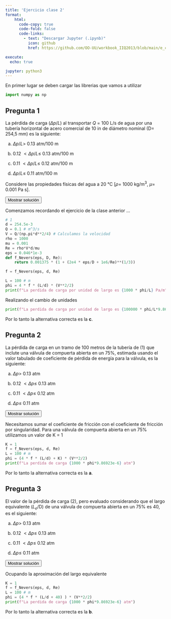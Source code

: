 ```yaml
---
title: 'Ejercicio clase 2'
format:
    html: 
      code-copy: true
      code-fold: false
      code-links: 
        - text: "Descargar Jupyter (.ipynb)"
          icon: github
          href: https://github.com/OO-UU/workbook_IIQ2013/blob/main/e_clase/jupyter/IIQ2013_C3.ipynb

execute: 
  echo: true

jupyter: python3
---
```



En primer lugar se deben cargar las librerias que vamos a utilizar

```python
import numpy as np
```

## Pregunta 1

La pérdida de carga ($\Delta p/L$) al transportar $Q$ = 100 L/s de agua por una tubería horizontal de acero comercial de 10 in de diámetro nominal (D= 254,5 mm) es la siguiente:
       

(a) $\Delta p/L >$ 0.13 atm/100 m

(b) 0.12 $< \Delta p/L \leq$ 0.13 atm/100 m

(c) 0.11 $< \Delta p/L \leq$ 0.12 atm/100 m

(d) $\Delta p/L \leq$ 0.11 atm/100 m


Considere las propiedades físicas del agua a 20 °C [$\rho$= 1000 kg/m$^3$, $\mu$= 0.001 Pa s].

<button class="btn btn-success" data-bs-toggle="collapse" href="#ec_2-1-sol" aria-expanded="false">Mostrar solución</button>

::: {#ec_2-1-sol .collapse .multi-collapse}

Comenzamos recordando el ejercicio de la clase anterior ...

```python
# 1
d = 254.5e-3
Q = 0.1 # m^3/s
V = Q/(np.pi*d**2/4) # Calculamos la velocidad 
rho = 1000
mu = 0.001
Re = rho*V*d/mu
eps = 0.046*1e-3
def f_Nevers(eps, D, Re):
    return 0.001375 * (1 + (2e4 * eps/D + 1e6/Re)**(1/3))

f = f_Nevers(eps, d, Re)

L = 100 # m
phi = 4 * f * (L/d) * (V**2/2)
print(f"La perdida de carga por unidad de largo es {1000 * phi/L} Pa/m")

```

Realizando el cambio de unidades

```python
print(f"La perdida de carga por unidad de largo es {100000 * phi/L*9.86923e-6} atm/100 m")
```

Por lo tanto la alternativa correcta es la **c**.

:::

## Pregunta 2

La pérdida de carga en un tramo de 100 metros de la tubería de (1) que inclute una válvula de compuerta abierta en un 75\%, estimada usando el valor tabulado de coeficiente de pérdida de energía para la válvula, es la siguiente:

(a) $\Delta p >$ 0.13 atm 

(b) 0.12 $< \Delta p \leq$ 0.13 atm 

(c) 0.11 $< \Delta p \leq$ 0.12 atm 

(d)  $\Delta p \leq$ 0.11 atm 


<button class="btn btn-success" data-bs-toggle="collapse" href="#ec_2-2-sol" aria-expanded="false">Mostrar solución</button>

::: {#ec_2-2-sol .collapse .multi-collapse}

Necesitamos sumar el coeficiente de fricción con el coeficiente de fricción por singularidad. Para una válvula de compuerta abierta en un 75% utilizamos un valor de K = 1

```python
K = 1
f = f_Nevers(eps, d, Re)
L = 100 # m
phi = (4 * f * (L/d) + K) * (V**2/2)
print(f"La perdida de carga {1000 * phi*9.86923e-6} atm")

```

Por lo tanto la alternativa correcta es la **a**.

:::

## Pregunta 3

El valor de la pérdida de carga (2), pero evaluado considerando que el largo equivalente ($L_e$/D) de una válvula de compuerta abierta en un 75\% es 40, es el siguiente:

(a) $\Delta p >$ 0.13 atm 

(b) 0.12 $< \Delta p \leq$ 0.13 atm 

(c) 0.11 $< \Delta p \leq$ 0.12 atm 

(d)  $\Delta p \leq$ 0.11 atm 

<button class="btn btn-success" data-bs-toggle="collapse" href="#ec_2-3-sol" aria-expanded="false">Mostrar solución</button>

::: {#ec_2-3-sol .collapse .multi-collapse}

Ocupando la aproximación del largo equivalente

```python
K = 1
f = f_Nevers(eps, d, Re)
L = 100 # m
phi = (4 * f * (L/d + 40) ) * (V**2/2)
print(f"La perdida de carga {1000 * phi*9.86923e-6} atm")
```

Por lo tanto la alternativa correcta es la **b**.

:::